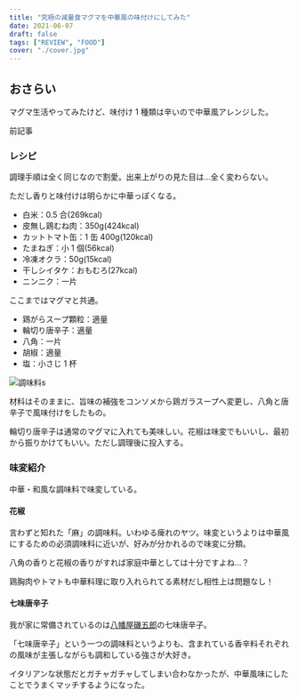 ```yaml
---
title: "究極の減量食マグマを中華風の味付けにしてみた"
date: 2021-06-07
draft: false
tags: ["REVIEW", "FOOD"]
cover: "./cover.jpg"
---
```


## おさらい

マグマ生活やってみたけど、味付け 1 種類は辛いので中華風アレンジした。

前記事

<LinkBox url="https://blog.gensobunya.net/post/2021/06/magma_cyclist/" />

### レシピ

調理手順は全く同じなので割愛。出来上がりの見た目は…全く変わらない。

ただし香りと味付けは明らかに中華っぽくなる。

- 白米：0.5 合(269kcal)
- 皮無し鶏むね肉：350g(424kcal)
- カットトマト缶：1 缶 400g(120kcal)
- たまねぎ：小 1 個(56kcal)
- 冷凍オクラ：50g(15kcal)
- 干しシイタケ：おもむろ(27kcal)
- ニンニク：一片

ここまではマグマと共通。

- 鶏がらスープ顆粒：適量
- 輪切り唐辛子：適量
- 八角：一片
- 胡椒：適量
- 塩：小さじ 1 杯

![調味料s](./cover.jpg)

材料はそのままに、旨味の補強をコンソメから鶏ガラスープへ変更し、八角と唐辛子で風味付けをしたもの。

輪切り唐辛子は通常のマグマに入れても美味しい。花椒は味変でもいいし、最初から振りかけてもいい。ただし調理後に投入する。

### 味変紹介

中華・和風な調味料で味変している。

#### 花椒

<LinkBox url="https://www.amazon.co.jp/dp/B0074Z86SW/" isAmazonLink />

言わずと知れた「麻」の調味料。いわゆる痺れのヤツ。味変というよりは中華風にするための必須調味料に近いが、好みが分かれるので味変に分類。

八角の香りと花椒の香りがすれば家庭中華としては十分ですよね…？

鶏胸肉やトマトも中華料理に取り入れられてる素材だし相性上は問題なし！

#### 七味唐辛子

<LinkBox url="https://www.amazon.co.jp/dp/B00BTWDBH2/" isAmazonLink />

我が家に常備されているのは[八幡屋磯五郎](https://www.yawataya.co.jp/)の七味唐辛子。

「七味唐辛子」という一つの調味料というよりも、含まれている香辛料それぞれの風味が主張しながらも調和している強さが大好き。

イタリアンな状態だとガチャガチャしてしまい合わなかったが、中華風味にしたことでうまくマッチするようになった。
